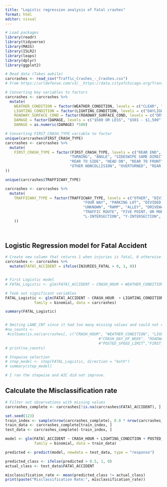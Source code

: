 ```yaml
---
title: "Logistic regression analysis of Fatal crashes"
format: html
editor: visual
---
```


```r
# Load packages
library(readr)
library(tidyverse)
library(MASS)
library(ISLR2)
library(leaps)
library(dplyr)
library(ggplot2)
```

```r
# Read data (Takes awhile)
carcrashes <- read_csv("Traffic_Crashes_-_Crashes.csv")
# From https://urldefense.com/v3/__https://data.cityofchicago.org/Transportation/Traffic-Crashes-Crashes/85ca-t3if/about_data__;!!IaT_gp1N!zWOy5Bcl6DBvja5nTs5cJ3XbnV7ssBzAfEmvBz6YvKBtIqhZuDRr4eNjuL1qOZUirWyKprlGHd_JtXy3QvOmj-Lm-evgEOcq$ 
```

```r
# Converting key variables to factors
carcrashes <- carcrashes %>%
  mutate(
    WEATHER_CONDITION = factor(WEATHER_CONDITION, levels = c("CLEAR", "SNOW", "UNKNOWN", "RAIN", "CLOUDY/OVERCAST", "FOG/SMOKE/HAZE", "BLOWING SNOW", "FREEZING RAIN/DRIZZLE", "OTHER", "SEVERE CROSS WIND GATE", "SLEET/HAIL", "BLOWING SAND, SOIL, DIRT")),
    LIGHTING_CONDITION = factor(LIGHTING_CONDITION, levels = c("DAYLIGHT", "DARKNESS, LIGHTED ROAD", "DARKNESS", "UNKNOWN", "DUSK", "DAWN")),
    ROADWAY_SURFACE_COND = factor(ROADWAY_SURFACE_COND, levels = c("DRY", "UNKNOWN","SNOW OR SLUSH","WET","OTHER","ICE","SAND, MUD, DIRT")),
    DAMAGE = factor(DAMAGE, levels = c("$500 OR LESS", "$501 - $1,500", "OVER $1,500"), ordered = TRUE),
    DAMAGE = as.numeric(DAMAGE) *500)
```

```r
# Converting FIRST_CRASH_TYPE variable to factor
unique(carcrashes$FIRST_CRASH_TYPE)
carcrashes <- carcrashes %>%
  mutate(
    FIRST_CRASH_TYPE = factor(FIRST_CRASH_TYPE, levels = c("REAR END", "PARKED MOTOR VEHICLE", "PEDALCYCLIST", "PEDESTRIAN", "FIXED OBJECT", 
                             "TURNING", "ANGLE", "SIDESWIPE SAME DIRECTION", "SIDESWIPE OPPOSITE DIRECTION", 
                             "REAR TO SIDE", "HEAD ON", "REAR TO FRONT", "OTHER OBJECT", "ANIMAL", 
                             "OTHER NONCOLLISION", "OVERTURNED", "REAR TO REAR", "TRAIN")
))

```

```r
unique(carcrashes$TRAFFICWAY_TYPE)

carcrashes <- carcrashes %>%
  mutate(
    TRAFFICWAY_TYPE = factor(TRAFFICWAY_TYPE, levels = c("OTHER", "DIVIDED - W/MEDIAN (NOT RAISED)", "NOT DIVIDED", "ONE-WAY",
                                   "FOUR WAY", "PARKING LOT", "DIVIDED - W/MEDIAN BARRIER", "T-INTERSECTION",
                                   "UNKNOWN", "RAMP", "ALLEY", "DRIVEWAY", "UNKNOWN INTERSECTION TYPE",
                                   "TRAFFIC ROUTE", "FIVE POINT, OR MORE", "NOT REPORTED", "CENTER TURN LANE",
                                   "L-INTERSECTION", "Y-INTERSECTION", "ROUNDABOUT")
    ))

            
```


## Logistic Regression model for Fatal Accident
```r
# Create new column that returns 1 when injuries is fatal, 0 otherwise.
carcrashes <- carcrashes %>%
  mutate(FATAl_ACCIDENT = ifelse(INJURIES_FATAL > 0, 1, 0))


# First Logistic model
# FATAL_Logistic <- glm(FATAl_ACCIDENT ~ CRASH_HOUR + WEATHER_CONDITION + LIGHTING_CONDITION + as.factor(CRASH_DAY_OF_WEEK) + ROADWAY_SURFACE_COND + POSTED_SPEED_LIMIT+FIRST_CRASH_TYPE, data = carcrashes, family = binomial)

# Took out significant variables
FATAL_Logistic <- glm(FATAl_ACCIDENT ~ CRASH_HOUR  + LIGHTING_CONDITION + POSTED_SPEED_LIMIT + FIRST_CRASH_TYPE, 
             family = binomial, data = carcrashes)

summary(FATAL_Logistic)


# Omiting LANE_CNT since it had too many missing values and could not conduct stepwise ( + FIRST_CRASH_TYPE,)
#na_counts <- 
 #colSums(is.na(carcrashes[, c("CRASH_HOUR", "WEATHER_CONDITION", "LIGHTING_CONDITION", 
                                          #"CRASH_DAY_OF_WEEK", "ROADWAY_SURFACE_COND", 
                                          #"POSTED_SPEED_LIMIT","FIRST_CRASH_TYPE","TRAFFICWAY_TYPE")]))
# print(na_counts)

```

```r
# Stepwise selection
# step_model <- step(FATAL_Logistic, direction = "both")
# summary(step_model)

# I ran the stepwise and AIC did not improve.
```

## Calculate the Misclassification rate
```r
# Filter out observations with missing values 
carcrashes_complete <- carcrashes[!is.na(carcrashes$FATAl_ACCIDENT), ]

set.seed(123) 
train_index <- sample(nrow(carcrashes_complete), 0.8 * nrow(carcrashes_complete))  # 80% train, 20% test
train_data <- carcrashes_complete[train_index, ]
test_data <- carcrashes_complete[-train_index, ]

model <- glm(FATAl_ACCIDENT ~ CRASH_HOUR + LIGHTING_CONDITION + POSTED_SPEED_LIMIT + FIRST_CRASH_TYPE, 
             family = binomial, data = train_data)

predicted <- predict(model, newdata = test_data, type = "response")

predicted_class <- ifelse(predicted > 0.5, 1, 0)  
actual_class <- test_data$FATAl_ACCIDENT 

misclassification_rate <- mean(predicted_class != actual_class)
print(paste("Misclassification Rate:", misclassification_rate))
```

